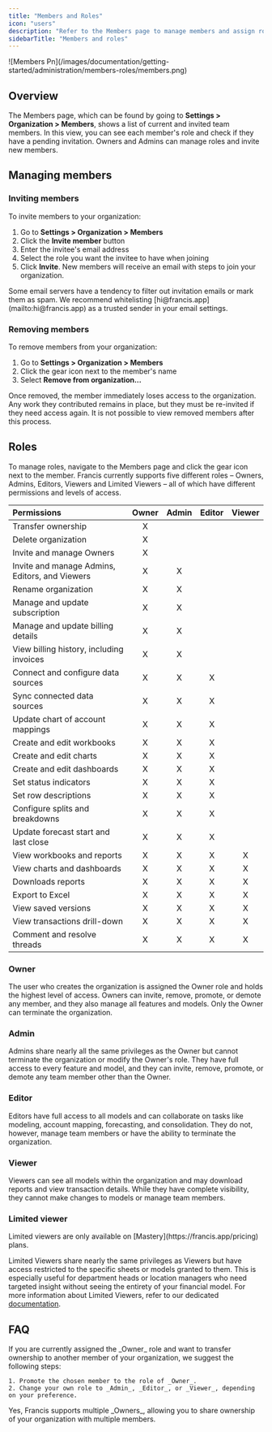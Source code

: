```yaml
---
title: "Members and Roles"
icon: "users"
description: "Refer to the Members page to manage members and assign roles in your organization."
sidebarTitle: "Members and roles"
---
```


<Frame>
  ![Members Pn](/images/documentation/getting-started/administration/members-roles/members.png)
</Frame>

## Overview

The Members page, which can be found by going to **Settings \> Organization \> Members**, shows a list of current and invited team members. In this view, you can see each member's role and check if they have a pending invitation. Owners and Admins can manage roles and invite new members.

## Managing members

### Inviting members

To invite members to your organization:

1. Go to **Settings \> Organization \> Members**
2. Click the **Invite member** button
3. Enter the invitee's email address
4. Select the role you want the invitee to have when joining
5. Click **Invite**. New members will receive an email with steps to join your organization.

<Info>
  Some email servers have a tendency to filter out invitation emails or mark them as spam. We recommend whitelisting [hi@francis.app](mailto:hi@francis.app) as a trusted sender in your email settings.
</Info>

### Removing members

To remove members from your organization:

1. Go to **Settings \> Organization \> Members**
2. Click the gear icon next to the member's name
3. Select **Remove from organization...**

Once removed, the member immediately loses access to the organization. Any work they contributed remains in place, but they must be re-invited if they need access again. It is not possible to view removed members after this process.

## Roles

To manage roles, navigate to the Members page and click the gear icon next to the member. Francis currently supports five different roles – Owners, Admins, Editors, Viewers and Limited Viewers – all of which have different permissions and levels of access.

| Permissions                                    | Owner | Admin | Editor | Viewer |
| :--------------------------------------------- | :---: | :---: | :----: | :----: |
| Transfer ownership                             | X     |       |        |        |
| Delete organization                            | X     |       |        |        |
| Invite and manage Owners                       | X     |       |        |        |
| Invite and manage Admins, Editors, and Viewers | X     | X     |        |        |
| Rename organization                            | X     | X     |        |        |
| Manage and update subscription                 | X     | X     |        |        |
| Manage and update billing details              | X     | X     |        |        |
| View billing history, including invoices       | X     | X     |        |        |
| Connect and configure data sources             | X     | X     | X      |        |
| Sync connected data sources                    | X     | X     | X      |        |
| Update chart of account mappings               | X     | X     | X      |        |
| Create and edit workbooks                      | X     | X     | X      |        |
| Create and edit charts                         | X     | X     | X      |        |
| Create and edit dashboards                     | X     | X     | X      |        |
| Set status indicators                          | X     | X     | X      |        |
| Set row descriptions                           | X     | X     | X      |        |
| Configure splits and breakdowns                | X     | X     | X      |        |
| Update forecast start and last close           | X     | X     | X      |        |
| View workbooks and reports                     | X     | X     | X      | X      |
| View charts and dashboards                     | X     | X     | X      | X      |
| Downloads reports                              | X     | X     | X      | X      |
| Export to Excel                                | X     | X     | X      | X      |
| View saved versions                            | X     | X     | X      | X      |
| View transactions drill-down                   | X     | X     | X      | X      |
| Comment and resolve threads                    | X     | X     | X      | X      |

### Owner

The user who creates the organization is assigned the Owner role and holds the highest level of access. Owners can invite, remove, promote, or demote any member, and they also manage all features and models. Only the Owner can terminate the organization.

### Admin

Admins share nearly all the same privileges as the Owner but cannot terminate the organization or modify the Owner's role. They have full access to every feature and model, and they can invite, remove, promote, or demote any team member other than the Owner.

### Editor

Editors have full access to all models and can collaborate on tasks like modeling, account mapping, forecasting, and consolidation. They do not, however, manage team members or have the ability to terminate the organization.

### Viewer

Viewers can see all models within the organization and may download reports and view transaction details. While they have complete visibility, they cannot make changes to models or manage team members.

### Limited viewer

<Info>
  Limited viewers are only available on [Mastery](https://francis.app/pricing) plans.
</Info>

Limited Viewers share nearly the same privileges as Viewers but have access restricted to the specific sheets or models granted to them. This is especially useful for department heads or location managers who need targeted insight without seeing the entirety of your financial model. For more information about Limited Viewers, refer to our dedicated [documentation](/documentation/features/confidentiality/limited-viewers).

## FAQ

<AccordionGroup>
  <Accordion title="How do I transfer ownership of my organization?">
    If you are currently assigned the _Owner_ role and want to transfer ownership to another member of your organization, we suggest the following steps:

    1. Promote the chosen member to the role of _Owner_.
    2. Change your own role to _Admin_, _Editor_, or _Viewer_, depending on your preference.﻿
  </Accordion>
  <Accordion title="Can I share ownership of my organization?">
    Yes, Francis supports multiple _Owners_, allowing you to share ownership of your organization with multiple members.
  </Accordion>
</AccordionGroup>